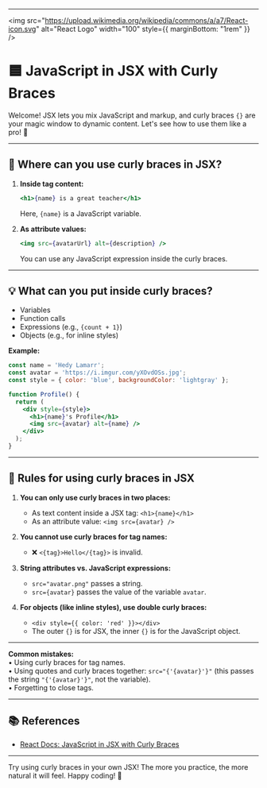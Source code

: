 
---

<img src="https://upload.wikimedia.org/wikipedia/commons/a/a7/React-icon.svg" alt="React Logo" width="100" style={{ marginBottom: "1rem" }} />

# 🟦 JavaScript in JSX with Curly Braces

Welcome! JSX lets you mix JavaScript and markup, and curly braces `{}` are your magic window to dynamic content. Let's see how to use them like a pro! 🚀

---

## 🧐 Where can you use curly braces in JSX?

1. **Inside tag content:**
   ```jsx
   <h1>{name} is a great teacher</h1>
   ```
   Here, `{name}` is a JavaScript variable.

2. **As attribute values:**
   ```jsx
   <img src={avatarUrl} alt={description} />
   ```
   You can use any JavaScript expression inside the curly braces.

---

## 💡 What can you put inside curly braces?
- Variables
- Function calls
- Expressions (e.g., `{count + 1}`)
- Objects (e.g., for inline styles)

**Example:**
```jsx
const name = 'Hedy Lamarr';
const avatar = 'https://i.imgur.com/yXOvdOSs.jpg';
const style = { color: 'blue', backgroundColor: 'lightgray' };

function Profile() {
  return (
    <div style={style}>
      <h1>{name}'s Profile</h1>
      <img src={avatar} alt={name} />
    </div>
  );
}
```

---

## 📏 Rules for using curly braces in JSX

1. **You can only use curly braces in two places:**
   - As text content inside a JSX tag: `<h1>{name}</h1>`
   - As an attribute value: `<img src={avatar} />`

2. **You cannot use curly braces for tag names:**
   - ❌ `<{tag}>Hello</{tag}>` is invalid.

3. **String attributes vs. JavaScript expressions:**
   - `src="avatar.png"` passes a string.
   - `src={avatar}` passes the value of the variable `avatar`.

4. **For objects (like inline styles), use double curly braces:**
   - `<div style={{ color: 'red' }}></div>`
   - The outer `{}` is for JSX, the inner `{}` is for the JavaScript object.

---

<Callout type="warning">
  <b>Common mistakes:</b><br />
  • Using curly braces for tag names.<br />
  • Using quotes and curly braces together: <code>src="{'{avatar}'}"</code> (this passes the string <code>"{'{avatar}'}"</code>, not the variable).<br />
  • Forgetting to close tags.
</Callout>

---

## 📚 References
- [React Docs: JavaScript in JSX with Curly Braces](https://react.dev/learn/javascript-in-jsx-with-curly-braces)

---

<Callout type="success">
  Try using curly braces in your own JSX! The more you practice, the more natural it will feel. Happy coding! 🎉
</Callout>
